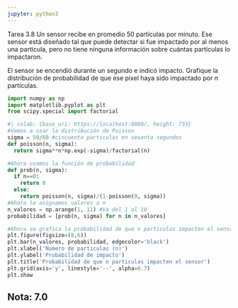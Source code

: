 ```yaml
---
jupyter: python3
---
```


Tarea 3.8
Un sensor recibe en promedio $50$ partículas por minuto. Ese sensor está diseñado tal que puede detectar si fue impactado por al menos una partícula, pero no tiene ninguna información sobre cuántas partículas lo impactaron.

El sensor se encendió durante un segundo e indicó impacto. Grafique la distribución de probabilidad de que ese pixel haya sido impactado por $n$ partículas.

```python
import numpy as np
import matplotlib.pyplot as plt
from scipy.special import factorial
```

```python
#| colab: {base_uri: https://localhost:8080/, height: 733}
#Vamos a usar la distribución de Poisson
sigma = 50/60 #cincuenta particulas en sesenta segundos
def poisson(n, sigma):
  return sigma**n*np.exp(-sigma)/factorial(n)

#Ahora usamos la función de probabilidad
def prob(n, sigma):
  if n==0:
    return 0
  else:
    return poisson(n, sigma)/(1-poisson(0, sigma))
#Ahora le asignamos valores a n
n_valores = np.arange(1, 11) #Va del 1 al 10
probabilidad = [prob(n, sigma) for n in n_valores]

#Ahora se grafica la probabilidad de que n particulas impacten el sensor
plt.figure(figsize=(8,6))
plt.bar(n_valores, probabilidad, edgecolor='black')
plt.xlabel('Numero de particulas (n)')
plt.ylabel('Probabilidad de impacto')
plt.title('Probabilidad de que n particulas impacten el sensor')
plt.grid(axis='y', linestyle='--', alpha=0.7)
plt.show
```

## Nota: 7.0
